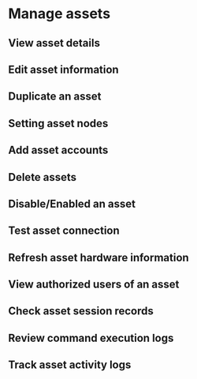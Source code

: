 # Manage assets

## View asset details

## Edit asset information

## Duplicate an asset

## Setting asset nodes

## Add asset accounts

## Delete assets

## Disable/Enabled an asset

## Test asset connection

## Refresh asset hardware information

## View authorized users of an asset

## Check asset session records

## Review command execution logs

## Track asset activity logs